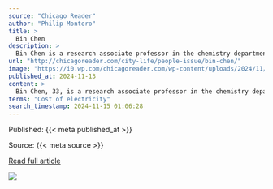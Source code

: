 ```yaml
---
source: "Chicago Reader"
author: "Philip Montoro"
title: >
  Bin Chen
description: >
  Bin Chen is a research associate professor in the chemistry department at Northwestern University, where he manages a team of 30 people within the 80-member lab led by Canadian scientist Ted Sargent.
url: "http://chicagoreader.com/city-life/people-issue/bin-chen/"
image: "https://i0.wp.com/chicagoreader.com/wp-content/uploads/2024/11/DSC02603_social1.jpg?fit=1200%2C675&ssl=1"
published_at: 2024-11-13
content: >
  Bin Chen, 33, is a research associate professor in the chemistry department at Northwestern University, where he manages a team of 30 people within the 80-member lab led by Canadian scientist Ted Sar… [+10369 chars]
terms: "Cost of electricity"
search_timestamp: 2024-11-15 01:06:28
---
```



Published: {{< meta published_at >}}


Source: {{< meta source >}}


[Read full article]({{< meta url >}}){target='_blank'}



![](`r rmarkdown::metadata$image[1]`)
